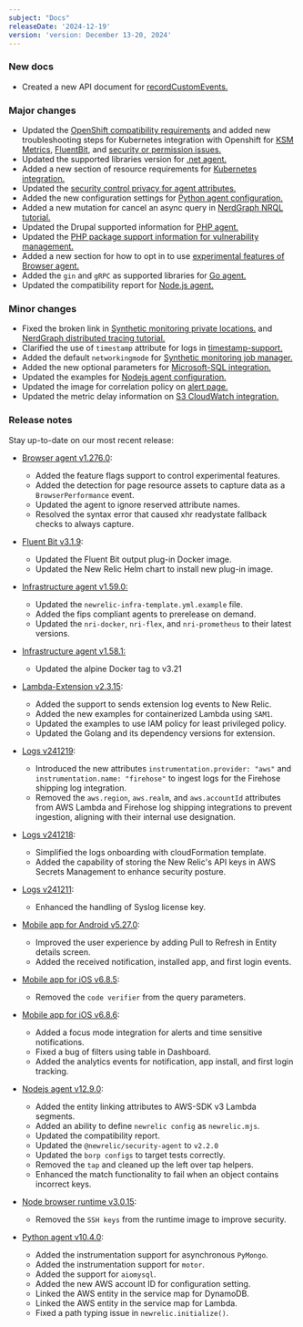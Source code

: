 ```yaml
---
subject: "Docs"
releaseDate: '2024-12-19'
version: 'version: December 13-20, 2024'
---
```


### New docs

* Created a new API document for [recordCustomEvents.](/docs/browser/new-relic-browser/browser-apis/recordCustomEvent/)


### Major changes


* Updated the [OpenShift compatibility requirements](/docs/kubernetes-pixie/kubernetes-integration/get-started/kubernetes-integration-compatibility-requirements) and added new troubleshooting steps for Kubernetes integration with Openshift for [KSM Metrics](/docs/kubernetes-pixie/kubernetes-integration/troubleshooting/openshift/ksm), [FluentBit](/docs/kubernetes-pixie/kubernetes-integration/troubleshooting/openshift/fluent-bit), and [security or permission issues.](/docs/kubernetes-pixie/kubernetes-integration/troubleshooting/openshift/security-context-constraints)
* Updated the supported libraries version for [.net agent.](/docs/apm/agents/net-agent/getting-started/net-agent-compatibility-requirements)
* Added a new section of resource requirements for [Kubernetes integration.](/docs/kubernetes-pixie/kubernetes-integration/get-started/kubernetes-integration-compatibility-requirements)
* Updated the [security control privacy for agent attributes.](/docs/security/security-privacy/data-privacy/security-controls-privacy)
* Added the new configuration settings for [Python agent configuration.](/docs/apm/agents/python-agent/configuration/python-agent-configuration)
* Added a new mutation for cancel an async query in [NerdGraph NRQL tutorial.](/docs/apis/nerdgraph/examples/async-queries-nrql-tutorial)
* Updated the Drupal supported information for [PHP agent.](/docs/apm/agents/php-agent/getting-started/php-agent-compatibility-requirements)
* Updated the [PHP package support information for vulnerability management.](/docs/vulnerability-management/integrations/intro)
* Added a new section for how to opt in to use [experimental features of Browser agent.](/docs/browser/new-relic-browser/configuration/experimental-features)
* Added the `gin` and `gRPC` as supported libraries for [Go agent.](/docs/apm/agents/go-agent/installation/install-automation-new-relic-go)
* Updated the compatibility report for [Node.js agent.](/docs/apm/agents/nodejs-agent/getting-started/compatibility-requirements-nodejs-agent)



### Minor changes


* Fixed the broken link in [Synthetic monitoring private locations.](/docs/synthetics/synthetic-monitoring/private-locations/monitor-private-locations) and [NerdGraph distributed tracing tutorial.](/docs/apis/nerdgraph/examples/nerdgraph-distributed-trace-data-tutorial)
* Clarified the use of `timestamp` attribute for logs in [timestamp-support.](/docs/logs/ui-data/timestamp-support)
* Added the default `networkingmode` for [Synthetic monitoring job manager.](/docs/synthetics/synthetic-monitoring/private-locations/install-job-manager)
* Added the new optional parameters for [Microsoft-SQL integration.](/install/microsoft-sql/whatsNext)
* Updated the examples for [Nodejs agent configuration.](/docs/apm/agents/nodejs-agent/installation-configuration/nodejs-agent-configuration)
* Updated the image for correlation policy on [alert page.](/docs/alerts/organize-alerts/change-applied-intelligence-correlation-logic-decisions)
* Updated the metric delay information on [S3 CloudWatch integration.](/docs/infrastructure/amazon-integrations/aws-integrations-list/aws-s3-monitoring-integration)



### Release notes


Stay up-to-date on our most recent release:

* [Browser agent v1.276.0](/docs/release-notes/new-relic-browser-release-notes/browser-agent-release-notes/browser-agent-v1.276.0):

  * Added the feature flags support to control experimental features.
  * Added the detection for page resource assets to capture data as a `BrowserPerformance` event.
  * Updated the agent to ignore reserved attribute names.
  * Resolved the syntax error that caused xhr readystate fallback checks to always capture.

* [Fluent Bit v3.1.9](/docs/release-notes/fluentbit-release-notes/fluentbit-24-10-31):

  * Updated the Fluent Bit output plug-in Docker image.
  * Updated the New Relic Helm chart to install new plug-in image.

* [Infrastructure agent v1.59.0:](/docs/release-notes/infrastructure-release-notes/infrastructure-agent-release-notes/new-relic-infrastructure-agent-1590)

  * Updated the `newrelic-infra-template.yml.example` file.
  * Added the fips compliant agents to prerelease on demand.
  * Updated the `nri-docker`, `nri-flex`, and `nri-prometheus` to their latest versions.

* [Infrastructure agent v1.58.1:](/docs/release-notes/infrastructure-release-notes/infrastructure-agent-release-notes/new-relic-infrastructure-agent-1581)

  * Updated the alpine Docker tag to v3.21


* [Lambda-Extension v2.3.15](/docs/release-notes/lambda-extension-release-notes/lambda-extension-2.3.15):

  * Added the support to sends extension log events to New Relic.
  * Added the new examples for containerized Lambda using `SAM1`.
  * Updated the examples to use IAM policy for least privileged policy.
  * Updated the Golang and its dependency versions for extension.


* [Logs v241219](/docs/release-notes/logs-release-notes/logs-24-12-19/):

  * Introduced the new attributes `instrumentation.provider: "aws"` and `instrumentation.name: "firehose"` to ingest logs for the Firehose shipping log integration.
  * Removed the `aws.region`, `aws.realm`, and `aws.accountId` attributes from AWS Lambda and Firehose log shipping integrations to prevent ingestion, aligning with their internal use designation.


* [Logs v241218](/docs/release-notes/logs-release-notes/logs-24-12-18/):

  * Simplified the logs onboarding with cloudFormation template.
  * Added the capability of storing the New Relic's API keys in AWS Secrets Management to enhance security posture.

* [Logs v241211](/docs/release-notes/logs-release-notes/logs-24-12-11/):

  * Enhanced the handling of Syslog license key.

* [Mobile app for Android v5.27.0](/docs/release-notes/mobile-apps-release-notes/new-relic-android-release-notes/new-relic-android-5270/):

  * Improved the user experience by adding Pull to Refresh in Entity details screen.
  * Added the received notification, installed app, and first login events.

* [Mobile app for iOS v6.8.5](/docs/release-notes/mobile-apps-release-notes/new-relic-ios-release-notes/new-relic-ios-6085/):

  * Removed the `code verifier` from the query parameters.


* [Mobile app for iOS v6.8.6](/docs/release-notes/mobile-apps-release-notes/new-relic-ios-release-notes/new-relic-ios-6086): 

  * Added a focus mode integration for alerts and time sensitive notifications.
  * Fixed a bug of filters using table in Dashboard.
  * Added the analytics events for notification, app install, and first login tracking.

* [Nodejs agent v12.9.0](/docs/release-notes/agent-release-notes/nodejs-release-notes/node-agent-12-9-0):

  * Added the entity linking attributes to AWS-SDK v3 Lambda segments.
  * Added an ability to define `newrelic config` as `newrelic.mjs`.
  * Updated the compatibility report.
  * Updated the `@newrelic/security-agent` to `v2.2.0`
  * Updated the `borp configs` to target tests correctly.
  * Removed the `tap` and cleaned up the left over tap helpers.
  * Enhanced the match functionality to fail when an object contains incorrect keys.

* [Node browser runtime v3.0.15](/docs/release-notes/synthetics-release-notes/node-browser-runtime-release-notes/node-browser-runtime-3.0.15/):

  * Removed the `SSH keys` from the runtime image to improve security.

* [Python agent v10.4.0](/docs/release-notes/agent-release-notes/python-release-notes/python-agent-100400):

  * Added the instrumentation support for asynchronous `PyMongo`. 
  * Added the instrumentation support for `motor`.
  * Added the support for `aiomysql`.
  * Added the new AWS account ID for configuration setting.
  * Linked the AWS entity in the service map for DynamoDB. 
  * Linked the AWS entity in the service map for Lambda. 
  * Fixed a path typing issue in  `newrelic.initialize()`.


